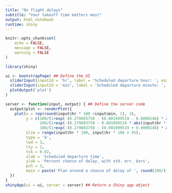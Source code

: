 ```yaml
---
title: "On flight delays"
subtitle: "Your takeoff time matters most"
output: html_notebook
runtime: shiny
---
```


```r
knitr::opts_chunk$set(
	echo = FALSE,
	message = FALSE,
	warning = FALSE
)
```


```r
library(shiny)

ui <- bootstrapPage( ## Define the UI
  sliderInput(inputId = 'hr', label = 'Scheduled departure hour: ', min = 0, max = 23, value = 12, width = '100%'),
  sliderInput(inputId = 'min', label = 'Scheduled departure minute: ', min = 0, max = 59, value = 30, width = '100%'),
  plotOutput('plot')
)

server <- function(input, output) { ## Define the server code
  output$plot <- renderPlot({
    plot(x = rep(round(input$hr * 100 +input$min, 1), 3),
         y = c(100/(1+exp(-(0.279603750 - (0.001999519 - 0.0000148) * abs(input$hr * 60 + input$min - (19 * 60 + 35))))),
               100/(1+exp(-(0.279603750 - 0.001999519 * abs(input$hr * 60 + input$min - (19 * 60 + 35))))),
               100/(1+exp(-(0.279603750 - (0.001999519 + 0.0000148) * abs(input$hr * 60 + input$min - (19 * 60 + 35)))))),
         xlim = range(input$hr * 100, input$hr * 100 + 55),
         type = 'b',
         lwd = 3,
         lty = 2,
         tck = 0.02,
         xlab = 'Scheduled departure time',
         ylab = 'Percent chance of delay, with std. err. bars',
         pch = 3,
         main = paste('Plan around a chance of delay of ', round(100/(1+exp(-(0.279603750 - (0.001999519) * abs(input$hr * 60 + input$min - (19 * 60 + 35)))))), '%'))
  })
}
shinyApp(ui = ui, server = server) ## Return a Shiny app object
```

